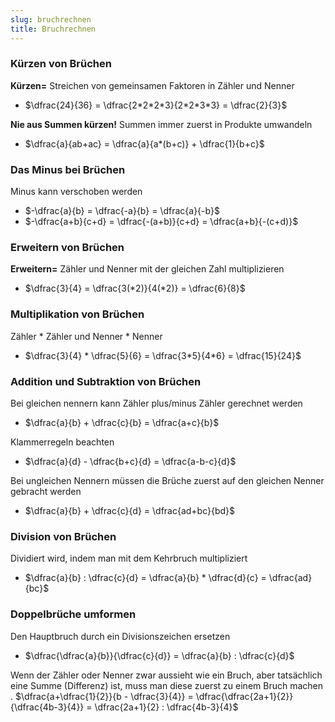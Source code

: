 ```yaml
---
slug: bruchrechnen
title: Bruchrechnen
---
```


### Kürzen von Brüchen
<HighlightBox> **Kürzen=** Streichen von gemeinsamen Faktoren in Zähler und Nenner </HighlightBox>
- $\dfrac{24}{36} = \dfrac{2*2*2*3}{2*2*3*3} = \dfrac{2}{3}$

<HighlightBox> **Nie aus Summen kürzen!** Summen immer zuerst in Produkte umwandeln </HighlightBox>
- $\dfrac{a}{ab+ac} = \dfrac{a}{a*(b+c)} + \dfrac{1}{b+c}$

### Das Minus bei Brüchen
<HighlightBox> Minus kann verschoben werden </HighlightBox>
- $-\dfrac{a}{b} = \dfrac{-a}{b} = \dfrac{a}{-b}$
- $-\dfrac{a+b}{c+d} = \dfrac{-(a+b)}{c+d} = \dfrac{a+b}{-(c+d)}$

### Erweitern von Brüchen
<HighlightBox> **Erweitern=** Zähler und Nenner mit der gleichen Zahl multiplizieren </HighlightBox>
- $\dfrac{3}{4} =  \dfrac{3(*2)}{4(*2)} = \dfrac{6}{8}$

### Multiplikation von Brüchen
<HighlightBox> Zähler * Zähler und Nenner * Nenner </HighlightBox>
- $\dfrac{3}{4} * \dfrac{5}{6} = \dfrac{3*5}{4*6} = \dfrac{15}{24}$

### Addition und Subtraktion von Brüchen
<HighlightBox> Bei gleichen nennern kann Zähler plus/minus Zähler gerechnet werden </HighlightBox>
- $\dfrac{a}{b} + \dfrac{c}{b} = \dfrac{a+c}{b}$

<HighlightBox> Klammerregeln beachten </HighlightBox>
- $\dfrac{a}{d} - \dfrac{b+c}{d} = \dfrac{a-b-c}{d}$

<HighlightBox> Bei ungleichen Nennern müssen die Brüche zuerst auf den gleichen Nenner gebracht werden </HighlightBox>
- $\dfrac{a}{b} + \dfrac{c}{d} = \dfrac{ad+bc}{bd}$
### Division von Brüchen
<HighlightBox> Dividiert wird, indem man mit dem Kehrbruch multipliziert  </HighlightBox>
- $\dfrac{a}{b} : \dfrac{c}{d} = \dfrac{a}{b} * \dfrac{d}{c} = \dfrac{ad}{bc}$

### Doppelbrüche umformen
<HighlightBox> Den Hauptbruch durch ein Divisionszeichen ersetzen  </HighlightBox>
- $\dfrac{\dfrac{a}{b}}{\dfrac{c}{d}} = \dfrac{a}{b} : \dfrac{c}{d}$

<HighlightBox> Wenn der Zähler oder Nenner zwar aussieht wie ein Bruch, aber tatsächlich eine Summe (Differenz) ist, muss man  diese  zuerst  zu  einem Bruch  machen .  </HighlightBox>
$\dfrac{a+\dfrac{1}{2}}{b - \dfrac{3}{4}} = \dfrac{\dfrac{2a+1}{2}}{\dfrac{4b-3}{4}} = \dfrac{2a+1}{2} : \dfrac{4b-3}{4}$